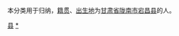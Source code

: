 {{Catnav|頁面分類|各種主題的頁面分類|依中国各省来作的分类|各地中国人|甘肃人|陇南人}}
{{Catnav|頁面分類|人物|各國人物|中国人|各地中国人|甘肃人|陇南人}}

本分类用于归纳，[[籍贯|籍贯]]、[[出生地|出生地]]为[[甘肃省|甘肃省]][[陇南市|陇南市]][[宕昌县|宕昌县]]的人。

[[Category:陇南人|县]]
[[Category:宕昌县|*]]